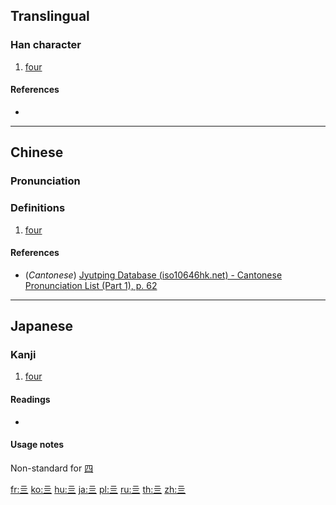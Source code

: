 {{also|四|肆}}<!-- may be replaced by zh-forms -->
==Translingual==

===Han character===
{{Han char|rn=7|rad=二|as=02|sn=4|four=10101|canj=MMMM|ids=⿱二二}}

# [[four]] {{qualifier|rare}}

====References====
* {{Han ref|kx=0087.010|dkj=00259|dj=0183.020|hdz=10010.020|uh=4E96|ud=20118}}

----

==Chinese==
{{zh-forms}}

===Pronunciation===
{{zh-pron
|m=sì
|c=sei3
|mc=y
|oc=y
|ma=
|cat=num
}}

===Definitions===
{{zh-hanzi}}

# {{cx|archaic|lang=zh}} [[four]]

====References====
* (''Cantonese'') [http://www.iso10646hk.net/jp/document/download.jsp Jyutping Database (iso10646hk.net) - Cantonese Pronunciation List (Part 1), p. 62]

----

==Japanese==

===Kanji===
{{ja-kanji|grade=uc|rs=二02}}

# {{context|archaic|lang=ja|sort=し}} [[four]]

====Readings====
* {{ja-readings|on=[[し]] (shi)|kun=[[よ]] (yo), [[よつ]] (yotsu), [[よっつ]] (yottsu), [[よん]] (yon)}}

====Usage notes====
Non-standard for [[四]]

[[fr:亖]]
[[ko:亖]]
[[hu:亖]]
[[ja:亖]]
[[pl:亖]]
[[ru:亖]]
[[th:亖]]
[[zh:亖]]